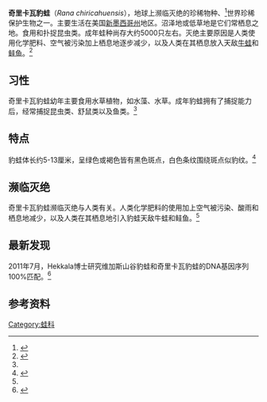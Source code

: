 {{Speciesbox
| image = Chiricahua leopard frog 01.jpg
| status = VU | status_system = IUCN3.1
| status_ref=<ref name=iucn>Santos-Barrera, G., et al. 2004. [http://www.iucnredlist.org/details/58575/0 ''Lithobates chiricahuensis''.] {{Wayback|url=http://www.iucnredlist.org/details/58575/0 |date=20161121174410 }} In: IUCN 2013. IUCN Red List of Threatened Species. Version 2013.2. Downloaded on 23 November 2013.</ref>
| name = 奇里卡瓦豹蛙
| genus = Rana
| subgenus = Lithobates
| species = chiricahuensis
| authority = Platz & Mecham, 1979
| synonyms = 
*''Lithobates chiricahuensis''
*''Lithobates fisheri''}}
'''奇里卡瓦豹蛙'''（''Rana chiricahuensis''），地球上濒临灭绝的珍稀物种、<ref>{{cite news|title=盘点地球上濒临灭绝的珍稀物种(高清组图)|url=http://gb.cri.cn/42071/2013/04/02/2625s4072677_11.htm|accessdate=2016-11-21|publisher=中国国际广播电台国际在线|date=2013-04-02|archive-date=2016-11-21|archive-url=https://web.archive.org/web/20161121103655/http://gb.cri.cn/42071/2013/04/02/2625s4072677_11.htm|dead-url=no}}</ref>世界珍稀保护生物之一。主要生活在美国[[新墨西哥州|新墨西哥州]]地区。沼泽地或低草地是它们常栖息之地。食用和扑捉昆虫类。成年蛙种尚存大约5000只左右。灭绝主要原因是人类使用化学肥料、空气被污染加上栖息地逐步减少，以及人类在其栖息放入天敌[[牛蛙|牛蛙]]和[[鲑鱼|鲑鱼]]。<ref name="稻谷新闻网">{{cite web |url=http://news.dgso.cn/dujiaxinwen19830805_3.htm |language=zh-hans |title=世界稀有生物-奇里卡瓦豹蛙 |publisher=稻谷新闻网 |date=2016-03-04 |accessdate=2016-11-21 |archive-url=https://web.archive.org/web/20161121175703/http://news.dgso.cn/dujiaxinwen19830805_3.htm |archive-date=2016-11-21 |dead-url=yes }}</ref>

== 习性 ==
奇里卡瓦豹蛙幼年主要食用水草植物，如水藻、水草。成年豹蛙拥有了捕捉能力后，经常捕捉昆虫类、舒鼠类以及鱼类。<ref name="稻谷新闻网"/>

== 特点 ==
豹蛙体长约5-13厘米，呈绿色或褐色皆有黑色斑点，白色条纹围绕斑点似豹纹。<ref>{{cite web |url=http://www.bbioo.com/lifesciences/42-1105570-1.html |language=zh-hans |title=奇里卡瓦豹蛙 Chiricahua Leopard Frog（豹蛙,卡瓦,斑点,加拿大,小蝌蚪,艾伯塔,绿色） |publisher=生物秀网(中国大陆) |date= |accessdate=2016-11-21 |archive-url=https://web.archive.org/web/20161121175529/http://www.bbioo.com/lifesciences/42-1105570-1.html |archive-date=2016-11-21 |dead-url=yes }}</ref>

== 濒临灭绝 ==
奇里卡瓦豹蛙濒临灭绝与人类有关。人类化学肥料的使用加上空气被污染、酸雨和栖息地减少，以及人类在其栖息地引入豹蛙天敌牛蛙和鲑鱼。<ref name="稻谷新闻网"/>

== 最新发现 ==
2011年7月，Hekkala博士研究维加斯山谷豹蛙和奇里卡瓦豹蛙的DNA基因序列100%匹配。<ref>{{cite news|title=基因研究发现绝种青蛙再现地球|url=http://www.pdsxww.com/news/2011-07/06/content_1624831.htm|accessdate=2016-11-21|publisher=平顶山新闻网（中国大陆）|date=2011-07-06|archive-url=https://web.archive.org/web/20161121174457/http://www.pdsxww.com/news/2011-07/06/content_1624831.htm|archive-date=2016-11-21|dead-url=yes}}</ref>

== 参考资料 ==
{{Taxonbar|from=Q4668354}}

[[Category:蛙科|Category:蛙科]]
